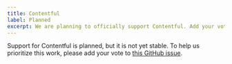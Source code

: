 ```yaml
---
title: Contentful
label: Planned
excerpt: We are planning to officially support Contentful. Add your vote to help us prioritize the work.
---
```


Support for Contentful is planned, but it is not yet stable. To help us prioritize this work, please add your vote to [this GitHub issue](https://github.com/contentlayerdev/contentlayer/issues/173).

